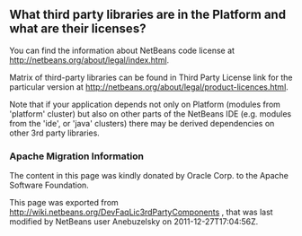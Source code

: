 <!--

    Licensed to the Apache Software Foundation (ASF) under one
    or more contributor license agreements.  See the NOTICE file
    distributed with this work for additional information
    regarding copyright ownership.  The ASF licenses this file
    to you under the Apache License, Version 2.0 (the
    "License"); you may not use this file except in compliance
    with the License.  You may obtain a copy of the License at

      http://www.apache.org/licenses/LICENSE-2.0

    Unless required by applicable law or agreed to in writing,
    software distributed under the License is distributed on an
    "AS IS" BASIS, WITHOUT WARRANTIES OR CONDITIONS OF ANY
    KIND, either express or implied.  See the License for the
    specific language governing permissions and limitations
    under the License.

-->

==What third party libraries are in the Platform and what are their licenses?==

You can find the information about NetBeans code license at [http://netbeans.org/about/legal/index.html http://netbeans.org/about/legal/index.html].

Matrix of third-party libraries can be found in Third Party License link for the particular version at [http://netbeans.org/about/legal/product-licences.html http://netbeans.org/about/legal/product-licences.html].

Note that if your application depends not only on Platform (modules from 'platform' cluster) but also on other parts of the NetBeans IDE (e.g. modules from the 'ide', or 'java' clusters) there may be derived dependencies on other 3rd party libraries.

===Apache Migration Information===

The content in this page was kindly donated by Oracle Corp. to the
Apache Software Foundation.

This page was exported from http://wiki.netbeans.org/DevFaqLic3rdPartyComponents , 
that was last modified by NetBeans user Anebuzelsky 
on 2011-12-27T17:04:56Z.

